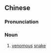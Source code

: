 ==Chinese==
{{zh-forms}}

===Pronunciation===
{{zh-pron
|m=huǐshé,huīshé
|cat=n
}}

===Noun===
{{zh-noun}}

# [[venomous]] [[snake]]